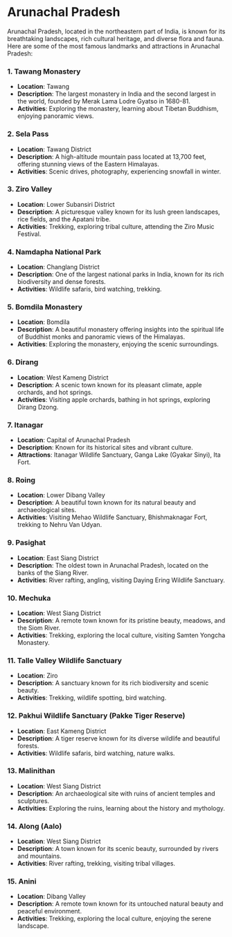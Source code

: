 # Arunachal Pradesh

Arunachal Pradesh, located in the northeastern part of India, is known for its breathtaking landscapes, rich cultural heritage, and diverse flora and fauna. Here are some of the most famous landmarks and attractions in Arunachal Pradesh:

### 1. **Tawang Monastery**
- **Location**: Tawang
- **Description**: The largest monastery in India and the second largest in the world, founded by Merak Lama Lodre Gyatso in 1680-81.
- **Activities**: Exploring the monastery, learning about Tibetan Buddhism, enjoying panoramic views.

### 2. **Sela Pass**
- **Location**: Tawang District
- **Description**: A high-altitude mountain pass located at 13,700 feet, offering stunning views of the Eastern Himalayas.
- **Activities**: Scenic drives, photography, experiencing snowfall in winter.

### 3. **Ziro Valley**
- **Location**: Lower Subansiri District
- **Description**: A picturesque valley known for its lush green landscapes, rice fields, and the Apatani tribe.
- **Activities**: Trekking, exploring tribal culture, attending the Ziro Music Festival.

### 4. **Namdapha National Park**
- **Location**: Changlang District
- **Description**: One of the largest national parks in India, known for its rich biodiversity and dense forests.
- **Activities**: Wildlife safaris, bird watching, trekking.

### 5. **Bomdila Monastery**
- **Location**: Bomdila
- **Description**: A beautiful monastery offering insights into the spiritual life of Buddhist monks and panoramic views of the Himalayas.
- **Activities**: Exploring the monastery, enjoying the scenic surroundings.

### 6. **Dirang**
- **Location**: West Kameng District
- **Description**: A scenic town known for its pleasant climate, apple orchards, and hot springs.
- **Activities**: Visiting apple orchards, bathing in hot springs, exploring Dirang Dzong.

### 7. **Itanagar**
- **Location**: Capital of Arunachal Pradesh
- **Description**: Known for its historical sites and vibrant culture.
- **Attractions**: Itanagar Wildlife Sanctuary, Ganga Lake (Gyakar Sinyi), Ita Fort.

### 8. **Roing**
- **Location**: Lower Dibang Valley
- **Description**: A beautiful town known for its natural beauty and archaeological sites.
- **Activities**: Visiting Mehao Wildlife Sanctuary, Bhishmaknagar Fort, trekking to Nehru Van Udyan.

### 9. **Pasighat**
- **Location**: East Siang District
- **Description**: The oldest town in Arunachal Pradesh, located on the banks of the Siang River.
- **Activities**: River rafting, angling, visiting Daying Ering Wildlife Sanctuary.

### 10. **Mechuka**
- **Location**: West Siang District
- **Description**: A remote town known for its pristine beauty, meadows, and the Siom River.
- **Activities**: Trekking, exploring the local culture, visiting Samten Yongcha Monastery.

### 11. **Talle Valley Wildlife Sanctuary**
- **Location**: Ziro
- **Description**: A sanctuary known for its rich biodiversity and scenic beauty.
- **Activities**: Trekking, wildlife spotting, bird watching.

### 12. **Pakhui Wildlife Sanctuary (Pakke Tiger Reserve)**
- **Location**: East Kameng District
- **Description**: A tiger reserve known for its diverse wildlife and beautiful forests.
- **Activities**: Wildlife safaris, bird watching, nature walks.

### 13. **Malinithan**
- **Location**: West Siang District
- **Description**: An archaeological site with ruins of ancient temples and sculptures.
- **Activities**: Exploring the ruins, learning about the history and mythology.

### 14. **Along (Aalo)**
- **Location**: West Siang District
- **Description**: A town known for its scenic beauty, surrounded by rivers and mountains.
- **Activities**: River rafting, trekking, visiting tribal villages.

### 15. **Anini**
- **Location**: Dibang Valley
- **Description**: A remote town known for its untouched natural beauty and peaceful environment.
- **Activities**: Trekking, exploring the local culture, enjoying the serene landscape.
